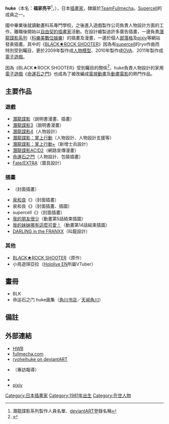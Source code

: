 {{noteTA|G1=Games}}
{{Lowercase}}
{{Japanese|japanese=福家 亮平|kana=ふけ りょうへい|romaji=Fuke Ryohei}}
'''huke'''（本名：'''福家亮平'''<ref>潛龍諜影系列製作人員名單、[[deviantART|deviantART]]登錄名稱</ref>，{{bd|1981年|4月20日}}），日本[[插畫家|插畫家]]，隸屬於[[TeamFullmecha|TeamFullmecha]]。[[Supercell_(樂團)|Supercell]]的成員之一。

國中畢業後就讀動畫科系專門學校，之後進入遊戲製作公司負責人物設計方面的工作，離職後開始以[[自由職業|自由契約]][[插畫家|插畫家]]活動。在設計繪製過許多廣告插畫，一邊負責[[潛龍諜影系列|潛龍諜影系列]]（[[科樂美數位娛樂|科樂美數位娛樂]]）的插畫及漫畫，一邊於個人[[網誌|部落格]]及[[pixiv|pixiv]]等網站發表插畫。其中的《[[BLACK★ROCK_SHOOTER|BLACK★ROCK SHOOTER]]》因為有[[supercell|supercell]]的ryo作曲而特別受到矚目，更於2009年製作成[[人形|人物模型]]、2010年製作成[[OVA|OVA]]、2011年製作成[[電子遊戲|電子遊戲]]。

因為《BLACK★ROCK SHOOTER》受到矚目的關係<ref>{{Cite web
|date=2009-11-20
|title=“神GAME”話題沸騰！ Xbox 360《命運石之門》超長專訪刊載
|url=http://news.dengeki.com/elem/000/000/212/212275/
|work=電撃Online
|publisher=[[ASCII_Media_Works|ASCII Media Works]]
|accessdate=2011-04-18
|archive-date=2011-05-01
|archive-url=https://web.archive.org/web/20110501105744/http://news.dengeki.com/elem/000/000/212/212275/
|dead-url=no
}}</ref>，huke負責人物設計的家用[[電子遊戲|電子遊戲]]《[[命運石之門|命運石之門]]》也成為了被改編成[[電視動畫|電視動畫]]及[[動畫電影|動畫電影]]的熱門作品。

== 主要作品 ==
===遊戲===
* [[潛龍諜影|潛龍諜影]]（說明書漫畫、插畫）
* [[潛龍諜影3|潛龍諜影3]]（說明書漫畫）
* [[潛龍諜影4|潛龍諜影4]]（人物設計）
* [[潛龍諜影：掌上行動|潛龍諜影：掌上行動]]（人物設計、人物設計支援等）
* [[潛龍諜影：掌上行動|潛龍諜影：掌上行動+]]（新增士兵設計）
* [[潛龍諜影AC!D2|潛龍諜影AC!D2]]（網路宣傳漫畫）
* [[命運石之門|命運石之門]]（人物設計、包裝插畫）
* [[Fate/EXTRA|Fate/EXTRA]]（寶具設計）
===插畫===
* {{lang|ja|[[うたかた花火/星が瞬くこんな夜に|うたかた花火/星が瞬くこんな夜に]]}}（封面插畫）
* [[泉和良|泉和良]]《{{lang|ja|エレGY}}》（封面插畫）
* 泉和良《{{lang|ja|私のおわり}}》（封面插畫、插圖）
* supercell《{{lang|ja|[[告白/僕らのあしあと|告白/僕らのあしあと]]}}》（封面插畫）
* [[我的朋友很少|我的朋友很少]]（動畫第5話結束插圖）
* [[我的妹妹哪有這麼可愛！|我的妹妹哪有這麼可愛！]]（動畫第14話結束插圖）
* [[DARLING_in_the_FRANXX|DARLING in the FRANXX]]（叫龍設計）
===其他===
* [[BLACK★ROCK_SHOOTER|BLACK★ROCK SHOOTER]]（原作）
* 小鳥遊琪亞拉（[[Hololive_production|Hololive EN]]所屬VTuber）

== 畫冊 ==
* BLK
* 命运石之门 huke画集（[[角川书店|角川书店]]／[[天闻角川|天闻角川]]）

== 備註 ==
{{Reflist}}

== 外部連結 ==
* [http://huke.blog.shinobi.jp/ HWB]{{Wayback|url=http://huke.blog.shinobi.jp/ |date=20100210180450 }}
* [http://fullmecha.com/ fullmecha.com]{{Wayback|url=http://fullmecha.com/ |date=20111118072919 }}
* [http://ryoheihuke.deviantart.com/ ryoheihuke on deviantART]{{Wayback|url=http://ryoheihuke.deviantart.com/ |date=20111012222817 }}
* {{lang|ja|[http://ascii.jp/elem/000/000/449/449394/ スランプに悩む自分を変えた「ブラック★ロックシューター」]}}（專訪報導）
* {{Twitter|hukeweb}}
* [http://www.pixiv.net/member_illust.php?id=9794 pixiv]{{Wayback|url=http://www.pixiv.net/member_illust.php?id=9794 |date=20100309085304 }} 


{{DEFAULTSORT:Huke}}
[[Category:日本插畫家|Category:日本插畫家]]
[[Category:1981年出生|Category:1981年出生]]
[[Category:在世人物|Category:在世人物]]